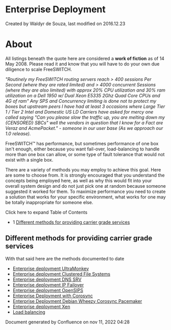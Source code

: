 
# Enterprise Deployment 

 Created by  Waldyr de Souza, last modified on 2016.12.23

# About

All listings beneath the quote here are considered a **work of fiction** as of 14 May 2008\. Please read it and know that you will have to do your own due diligence to scale FreeSWITCH.

_"Routinely my FreeSWITCH routing servers reach > 400 sessions Per Second (where they are rated limited) and > 4000 concurrent Sessions (where they are also limited) with approx 20% CPU utilization and 30% ram utilization on a Dell 1950 w/ Dual Xeon E5335 2Ghz Quad Core CPUs and 4G of ram" Any SPS and Concurrency limiting is done not to protect my boxes but upstream peers I have had at least 3 occasions where Large Tier 1 / Tier 2 Intel and Domestic US LD Carriers have asked for mercy one called saying "Can you please slow the traffic up, you are melting down my {CENSORED} SBCs" well the vendors in question that I know for a Fact are Veraz and AcmePacket." - someone in our user base (As we approach our 1.0 release)._

FreeSWITCH™ has performance, but sometimes performance of one box isn't enough, either because you want fail-over, load-balancing to handle more than one box can allow, or some type of fault tolerance that would not exist with a single box.

There are a variety of methods you may employ to achieve this goal. Here are some to choose from. It is strongly encouraged that you understand the concepts being employed here, as well as why this would fit into your overall system design and do not just pick one at random because someone suggested it worked for them. To maximize performance you need to create a solution that works for your specific environment, what works for one may be totally inappropriate for someone else.

Click here to expand Table of Contents

* 1 [Different methods for providing carrier grade services](#different-methods-for-providing-carrier-grade-services)

## Different methods for providing carrier grade services

With that said here are the methods documented to date

* [Enterprise deployment UltraMonkey](./Enterprise-deployment-UltraMonkey_13173269.mdx#about)
* [Enterprise deployment Clustered File Systems](./Enterprise-deployment-Clustered-File-Systems_13173151.mdx#about)
* [Enterprise deployment DNS SRV](./Enterprise-deployment-DNS-SRV_13173165.mdx#--)
* [Enterprise deployment IP Failover](./Enterprise-deployment-IP-Failover_13173159.mdx#--)
* [Enterprise deployment OpenSIPS](./Enterprise-deployment-OpenSIPS_13173169.mdx#--)
* [Enterprise Deployment with Corosync](./Enterprise-Deployment-with-Corosync_13173246.mdx#--)
* [Enterprise Deployment Debian Wheezy Corosync Pacemaker](./Enterprise-Deployment-Debian-Wheezy-Corosync-Pacemaker_13173624.mdx#about)
* [Enterprise deployment Xen](./Enterprise-deployment-Xen/index.mdx#scope)
* [Load balancing](./Load-balancing_13173430.mdx#-freeswitch--load-balancing-)

Document generated by Confluence on nov 11, 2022 04:28
